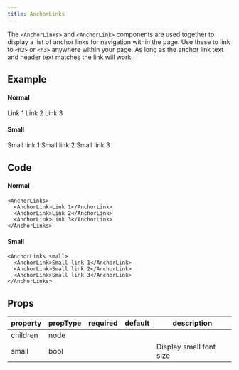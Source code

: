 ```yaml
---
title: AnchorLinks
---
```


<PageDescription>

The `<AnchorLinks>` and `<AnchorLink>` components are used together to display a list of anchor links for navigation within the page. Use these to link to `<h2>` or `<h3>` anywhere within your page. As long as the anchor link text and header text matches the link will work.

</PageDescription>

## Example

#### Normal

<AnchorLinks>
  <AnchorLink>Link 1</AnchorLink>
  <AnchorLink>Link 2</AnchorLink>
  <AnchorLink>Link 3</AnchorLink>
</AnchorLinks>

#### Small

<AnchorLinks small>
  <AnchorLink>Small link 1</AnchorLink>
  <AnchorLink>Small link 2</AnchorLink>
  <AnchorLink>Small link 3</AnchorLink>
</AnchorLinks>

## Code

#### Normal

```
<AnchorLinks>
  <AnchorLink>Link 1</AnchorLink>
  <AnchorLink>Link 2</AnchorLink>
  <AnchorLink>Link 3</AnchorLink>
</AnchorLinks>
```

#### Small

```
<AnchorLinks small>
  <AnchorLink>Small link 1</AnchorLink>
  <AnchorLink>Small link 2</AnchorLink>
  <AnchorLink>Small link 3</AnchorLink>
</AnchorLinks>
```

## Props

| property | propType | required | default | description             |
| -------- | -------- | -------- | ------- | ----------------------- |
| children | node     |          |         |                         |
| small    | bool     |          |         | Display small font size |

